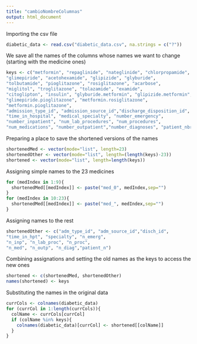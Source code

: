 ```yaml
---
title: "cambioNombreColumnas"
output: html_document
---
```


Importing the csv file 
```r
diabetic_data <- read.csv("diabetic_data.csv", na.strings = c("?"))
```

We save all the names of the columns whose names we want to change (starting with the medicine ones)
```r
keys <- c("metformin", "repaglinide", "nateglinide", "chlorpropamide",
"glimepiride", "acetohexamide", "glipizide", "glyburide",
"tolbutamide", "pioglitazone", "rosiglitazone", "acarbose",
"miglitol", "troglitazone", "tolazamide", "examide",
"citoglipton", "insulin", "glyburide.metformin", "glipizide.metformin",
"glimepiride.pioglitazone", "metformin.rosiglitazone",
"metformin.pioglitazone",
"admission_type_id", "admission_source_id","discharge_disposition_id",
"time_in_hospital", "medical_specialty", "number_emergency",
"number_inpatient", "num_lab_procedures", "num_procedures",
"num_medications", "number_outpatient","number_diagnoses", "patient_nbr")
```

Preparing a place to save the shortened versions of the names
```r
shortenedMed <- vector(mode="list", length=23)
shortenedOther <- vector(mode="list", length=(length(keys)-23))
shortened <- vector(mode="list", length=length(keys))
```


Assigning simple names to the 23 medicines
```r
for (medIndex in 1:9){
  shortenedMed[[medIndex]] <- paste("med_0", medIndex,sep="")
}
for (medIndex in 10:23){
  shortenedMed[[medIndex]] <- paste("med_", medIndex,sep="")
}
```

Assigning names to the rest
```r
shortenedOther <- c("adm_type_id", "adm_source_id","disch_id",
"time_in_hpt", "specialty", "n_emerg",
"n_inp", "n_lab_proc", "n_proc",
"n_med", "n_outp", "n_diag","patient_n")
```

Combining assignations and setting the old names as the keys to access the new ones
```r
shortened <- c(shortenedMed, shortenedOther)
names(shortened) <- keys
```

Substituting the names in the original data
```r
currCols <- colnames(diabetic_data)
for (currCol in 1:length(currCols)){
  colName <- currCols[currCol]
  if (colName %in% keys){
    colnames(diabetic_data)[currCol] <- shortened[[colName]]
  }
}
```

